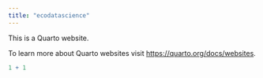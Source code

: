 ```yaml
---
title: "ecodatascience"
---
```


This is a Quarto website.

To learn more about Quarto websites visit <https://quarto.org/docs/websites>.

```r
1 + 1
```
